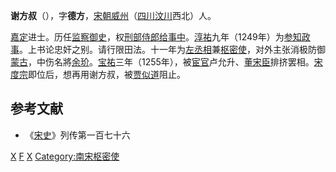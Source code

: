 '''谢方叔'''（{{bd|？||1272年}}），字'''德方'''，[[宋朝|宋朝]][[威州|威州]]（[[四川|四川]][[汶川|汶川]]西北）人。

[[嘉定|嘉定]]进士。历任[[监察御史|监察御史]]，权[[刑部侍郎|刑部侍郎]][[给事中|给事中]]。[[淳祐|淳祐]]九年（1249年）为[[参知政事|参知政事]]。上书论忠奸之别。请行限田法。十一年为[[左丞相|左丞相]]兼[[枢密使|枢密使]]，对外主张消极防御[[蒙古帝國|蒙古]]，中伤名將[[余玠|余玠]]。[[宝祐|宝祐]]三年（1255年），被[[宦官|宦官]]卢允升、[[董宋臣|董宋臣]]排挤罢相。[[宋度宗|宋度宗]]即位后，想再用谢方叔，被[[贾似道|贾似道]]阻止。

==参考文献==
*《[[宋史|宋史]]》列传第一百七十六
{{start box}}
{{s-before|[[郑清之|郑清之]]}}
{{s-title|[[南宋|南宋]][[左丞相|左丞相]]|1251年—1255年}}
{{s-after|[[吳潛|吳潛]]}}
{{end box}}
[[Category:汶川人|X]]
[[Category:谢姓|F]]
[[Category:宋朝宰相|X]]
[[Category:南宋枢密使|Category:南宋枢密使]]